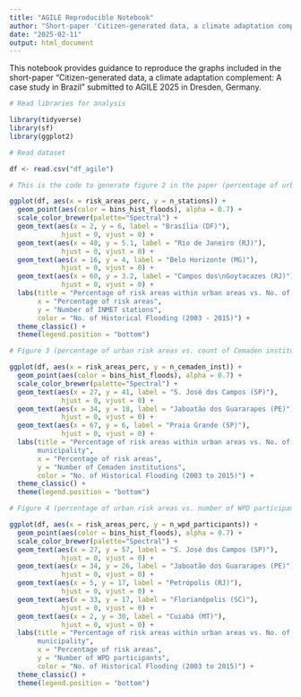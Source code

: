 ---
title: "AGILE Reproducible Notebook"
author: "Short-paper 'Citizen-generated data, a climate adaptation complement: A case study in Brazil'"
date: "2025-02-11"
output: html_document
---

This notebook provides guidance to reproduce the graphs included in the short-paper "Citizen-generated data, a climate adaptation complement: A case study in Brazil" submitted to AGILE 2025 in Dresden, Germany.

```{r setup, include=FALSE}
# Read libraries for analysis

library(tidyverse)
library(sf)
library(ggplot2)

# Read dataset

df <- read.csv("df_agile")
```

```{r figure 2}
# This is the code to generate figure 2 in the paper (percentage of urban risk areas vs. count of INMET stations per municipality)

ggplot(df, aes(x = risk_areas_perc, y = n_stations)) +
  geom_point(aes(color = bins_hist_floods), alpha = 0.7) +
  scale_color_brewer(palette="Spectral") +
  geom_text(aes(x = 2, y = 6, label = "Brasília (DF)"), 
             hjust = 0, vjust = 0) +
  geom_text(aes(x = 48, y = 5.1, label = "Rio de Janeiro (RJ)"), 
             hjust = 0, vjust = 0) +
  geom_text(aes(x = 16, y = 4, label = "Belo Horizonte (MG)"), 
             hjust = 0, vjust = 0) +
  geom_text(aes(x = 60, y = 3.2, label = "Campos dos\nGoytacazes (RJ)"), 
             hjust = 0, vjust = 0) +
  labs(title = "Percentage of risk areas within urban areas vs. No. of INMET stations",
       x = "Percentage of risk areas",
       y = "Number of INMET stations",
       color = "No. of Historical Flooding (2003 - 2015)") +
  theme_classic() +
  theme(legend.position = "bottom")
```


```{r figure 3}
# Figure 3 (percentage of urban risk areas vs. count of Cemaden institutions per municipality)

ggplot(df, aes(x = risk_areas_perc, y = n_cemaden_inst)) +
  geom_point(aes(color = bins_hist_floods), alpha = 0.7) +
  scale_color_brewer(palette="Spectral") +
  geom_text(aes(x = 27, y = 41, label = "S. José dos Campos (SP)"), 
             hjust = 0, vjust = 0) +
  geom_text(aes(x = 34, y = 18, label = "Jaboatão dos Guararapes (PE)"), 
             hjust = 0, vjust = 0) +
  geom_text(aes(x = 67, y = 6, label = "Praia Grande (SP)"), 
             hjust = 0, vjust = 0) +
  labs(title = "Percentage of risk areas within urban areas vs. No. of Cemaden institutions per 
       municipality",
       x = "Percentage of risk areas",
       y = "Number of Cemaden institutions",
       color = "No. of Historical Flooding (2003 to 2015)") +
  theme_classic() +
  theme(legend.position = "bottom")
```

```{r figure 4}
# Figure 4 (percentage of urban risk areas vs. number of WPD participants per municipality)

ggplot(df, aes(x = risk_areas_perc, y = n_wpd_participants)) +
  geom_point(aes(color = bins_hist_floods), alpha = 0.7) +
  scale_color_brewer(palette="Spectral") +
  geom_text(aes(x = 27, y = 57, label = "S. José dos Campos (SP)"), 
             hjust = 0, vjust = 0) +
  geom_text(aes(x = 34, y = 26, label = "Jaboatão dos Guararapes (PE)"), 
             hjust = 0, vjust = 0) +
  geom_text(aes(x = 5, y = 17, label = "Petrópolis (RJ)"), 
             hjust = 0, vjust = 0) +
  geom_text(aes(x = 33, y = 17, label = "Florianópolis (SC)"), 
             hjust = 0, vjust = 0) +
  geom_text(aes(x = 2, y = 30, label = "Cuiabá (MT)"), 
             hjust = 0, vjust = 0) +
  labs(title = "Percentage of risk areas within urban areas vs. No. of WPD participants per 
       municipality",
       x = "Percentage of risk areas",
       y = "Number of WPD participants",
       color = "No. of Historical Flooding (2003 to 2015)") +
  theme_classic() +
  theme(legend.position = "bottom")
```

